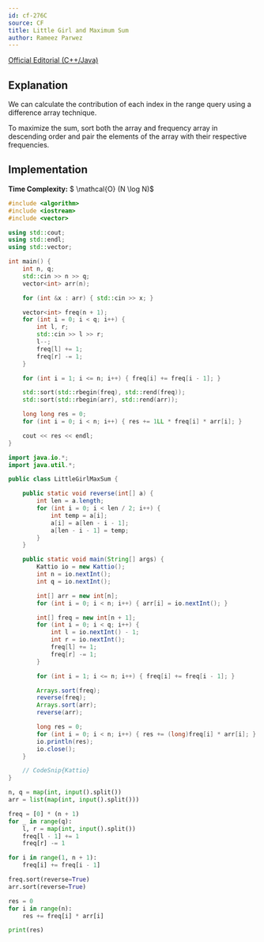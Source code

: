 ```yaml
---
id: cf-276C
source: CF
title: Little Girl and Maximum Sum
author: Rameez Parwez
---
```


[Official Editorial (C++/Java)](https://codeforces.com/blog/entry/6779)

## Explanation

We can calculate the contribution of each index in the range query using a difference array technique.

To maximize the sum, sort both the array and frequency array in descending order
and pair the elements of the array with their respective frequencies.

## Implementation

**Time Complexity:** $ \mathcal{O} (N \log N)$

<LanguageSection>
<CPPSection>

```cpp
#include <algorithm>
#include <iostream>
#include <vector>

using std::cout;
using std::endl;
using std::vector;

int main() {
	int n, q;
	std::cin >> n >> q;
	vector<int> arr(n);

	for (int &x : arr) { std::cin >> x; }

	vector<int> freq(n + 1);
	for (int i = 0; i < q; i++) {
		int l, r;
		std::cin >> l >> r;
		l--;
		freq[l] += 1;
		freq[r] -= 1;
	}

	for (int i = 1; i <= n; i++) { freq[i] += freq[i - 1]; }

	std::sort(std::rbegin(freq), std::rend(freq));
	std::sort(std::rbegin(arr), std::rend(arr));

	long long res = 0;
	for (int i = 0; i < n; i++) { res += 1LL * freq[i] * arr[i]; }

	cout << res << endl;
}
```

</CPPSection>
<JavaSection>

```java
import java.io.*;
import java.util.*;

public class LittleGirlMaxSum {

	public static void reverse(int[] a) {
		int len = a.length;
		for (int i = 0; i < len / 2; i++) {
			int temp = a[i];
			a[i] = a[len - i - 1];
			a[len - i - 1] = temp;
		}
	}

	public static void main(String[] args) {
		Kattio io = new Kattio();
		int n = io.nextInt();
		int q = io.nextInt();

		int[] arr = new int[n];
		for (int i = 0; i < n; i++) { arr[i] = io.nextInt(); }

		int[] freq = new int[n + 1];
		for (int i = 0; i < q; i++) {
			int l = io.nextInt() - 1;
			int r = io.nextInt();
			freq[l] += 1;
			freq[r] -= 1;
		}

		for (int i = 1; i <= n; i++) { freq[i] += freq[i - 1]; }

		Arrays.sort(freq);
		reverse(freq);
		Arrays.sort(arr);
		reverse(arr);

		long res = 0;
		for (int i = 0; i < n; i++) { res += (long)freq[i] * arr[i]; }
		io.println(res);
		io.close();
	}

	// CodeSnip{Kattio}
}
```

</JavaSection>
<PySection>

```py
n, q = map(int, input().split())
arr = list(map(int, input().split()))

freq = [0] * (n + 1)
for _ in range(q):
	l, r = map(int, input().split())
	freq[l - 1] += 1
	freq[r] -= 1

for i in range(1, n + 1):
	freq[i] += freq[i - 1]

freq.sort(reverse=True)
arr.sort(reverse=True)

res = 0
for i in range(n):
	res += freq[i] * arr[i]

print(res)
```

</PySection>
</LanguageSection>
